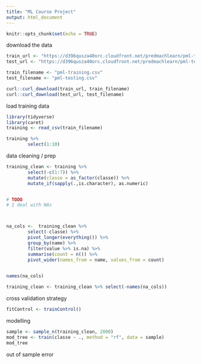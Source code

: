 ```yaml
---
title: "ML Course Project"
output: html_document
---
```


```r
knitr::opts_chunk$set(echo = TRUE)
```

download the data

```r
train_url <- "https://d396qusza40orc.cloudfront.net/predmachlearn/pml-training.csv"
test_url <- "https://d396qusza40orc.cloudfront.net/predmachlearn/pml-testing.csv"

train_filename <- "pml-training.csv"
test_filename <- "pml-testing.csv"

curl::curl_download(train_url, train_filename)
curl::curl_download(test_url, test_filename)
```


load training data

```r
library(tidyverse)
library(caret)
training <- read_csv(train_filename)

training %>%
        select(1:10)

```
data cleaning / prep

```r
training_clean <- training %>%
        select(-c(1:7)) %>%
        mutate(classe = as_factor(classe)) %>%
        mutate_if(sapply(.,is.character), as.numeric)


# TODO 
# 1 deal with NAs



na_cols <-  training_clean %>%
        select(-classe) %>%
        pivot_longer(everything()) %>%
        group_by(name) %>%
        filter(value %>% is.na) %>%
        summarise(count = n()) %>%
        pivot_wider(names_from = name, values_from = count)
        

names(na_cols)

training_clean <- training_clean %>% select(-names(na_cols))

```



cross validation strategy

```r

fitControl <- trainControl()

```

modelling

```r
sample <- sample_n(training_clean, 2000)
mod_tree <- train(classe ~ ., method = "rf", data = sample)
mod_tree
```



out of sample error

```r


```

































